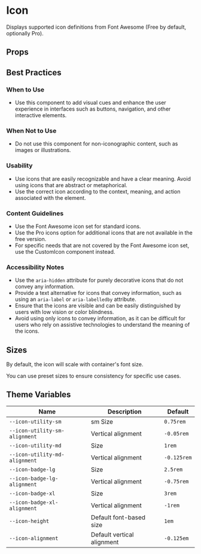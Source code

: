 
# Icon

Displays supported icon definitions from Font Awesome (Free by default, optionally Pro).

<Canvas>
  <Story id="icons-icon--icons" />
</Canvas>

## Props

<ArgsTable of={Icon} />

## Best Practices

### When to Use

- Use this component to add visual cues and enhance the user experience in interfaces such as buttons, navigation, and other interactive elements.

### When Not to Use

- Do not use this component for non-iconographic content, such as images or illustrations.

### Usability

- Use icons that are easily recognizable and have a clear meaning. Avoid using icons that are abstract or metaphorical.
- Use the correct icon according to the context, meaning, and action associated with the element.

### Content Guidelines

- Use the Font Awesome icon set for standard icons.
- Use the Pro icons option for additional icons that are not available in the free version.
- For specific needs that are not covered by the Font Awesome icon set, use the CustomIcon component instead.

### Accessibility Notes

- Use the `aria-hidden` attribute for purely decorative icons that do not convey any information.
- Provide a text alternative for icons that convey information, such as using an `aria-label` or `aria-labelledby` attribute.
- Ensure that the icons are visible and can be easily distinguished by users with low vision or color blindness.
- Avoid using only icons to convey information, as it can be difficult for users who rely on assistive technologies to understand the meaning of the icons.

## Sizes

By default, the icon will scale with container's font size.

<Canvas>
  <Story id="icons-icon--container-based-sizes" />
</Canvas>

You can use preset sizes to ensure consistency for specific use cases.

<Canvas>
  <Story id="icons-icon--preset-sizes" />
</Canvas>

## Theme Variables

| Name                          | Description                | Default     |
| ----------------------------- | -------------------------- | ----------- |
| `--icon-utility-sm`           | sm Size                       | `0.75rem`   |
| `--icon-utility-sm-alignment` | Vertical alignment         | `-0.05rem`  |
| `--icon-utility-md`           | Size                       | `1rem`      |
| `--icon-utility-md-alignment` | Vertical alignment         | `-0.125rem` |
| `--icon-badge-lg`             | Size                       | `2.5rem`    |
| `--icon-badge-lg-alignment`   | Vertical alignment         | `-0.75rem`  |
| `--icon-badge-xl`             | Size                       | `3rem`      |
| `--icon-badge-xl-alignment`   | Vertical alignment         | `-1rem`     |
| `--icon-height`               | Default font-based size    | `1em`       |
| `--icon-alignment`            | Default vertical alignment | `-0.125em`  |
